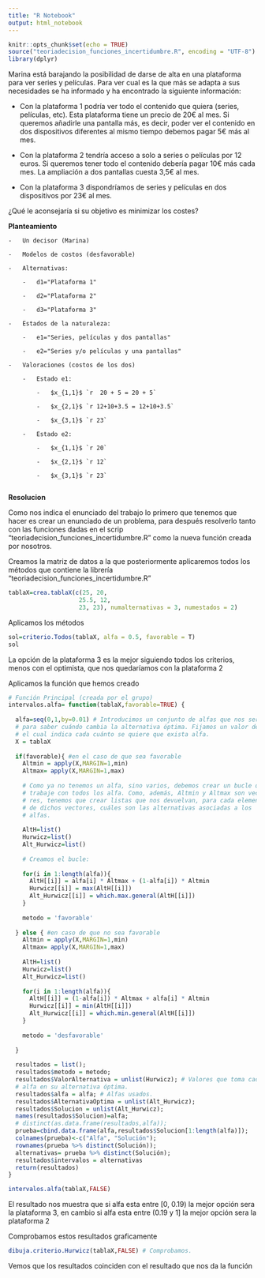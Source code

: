 ---
title: "R Notebook"
output: html_notebook
---

```{r setup, include=FALSE}
knitr::opts_chunk$set(echo = TRUE)
source("teoriadecision_funciones_incertidumbre.R", encoding = "UTF-8")
library(dplyr)
```

Marina está barajando la posibilidad de darse de alta en una plataforma para ver series y películas. Para ver cual es la que más se adapta a sus necesidades se ha informado y ha encontrado la siguiente información:

  -	Con la plataforma 1 podría ver todo el contenido que quiera (series, películas, etc). Esta plataforma tiene un precio de 20€ al mes. Si queremos añadirle una pantalla más, es decir, poder ver el contenido en dos dispositivos diferentes al mismo tiempo debemos pagar 5€ más al mes.
  
  -	Con la plataforma 2 tendría acceso a solo a series o películas por 12 euros. Si queremos tener todo el contenido debería pagar 10€ más cada mes. La ampliación a dos pantallas cuesta 3,5€ al mes.
  
  -	Con la plataforma 3 dispondríamos de series y películas en dos dispositivos por 23€ al mes.

¿Qué le aconsejaría si su objetivo es minimizar los costes?

**Planteamiento**

    -   Un decisor (Marina)

    -   Modelos de costos (desfavorable)

    -   Alternativas:

        -   d1="Plataforma 1"

        -   d2="Plataforma 2"

        -   d3="Plataforma 3"

    -   Estados de la naturaleza:

        -   e1="Series, películas y dos pantallas"

        -   e2="Series y/o películas y una pantallas"

    -   Valoraciones (costos de los dos)

        -   Estado e1:

            -   $x_{1,1}$ `r  20 + 5 = 20 + 5`

            -   $x_{2,1}$ `r 12+10+3.5 = 12+10+3.5`

            -   $x_{3,1}$ `r 23`

        -   Estado e2:

            -   $x_{1,1}$ `r 20`

            -   $x_{2,1}$ `r 12`

            -   $x_{3,1}$ `r 23`
            

**Resolucion**

Como nos indica el enunciado del trabajo lo primero que tenemos que hacer es crear un enunciado de un problema, para después resolverlo tanto con las funciones dadas en el scrip "teoriadecision_funciones_incertidumbre.R" como la nueva función creada por nosotros.

Creamos la matriz de datos a la que posteriormente aplicaremos todos los métodos que contiene la librería "teoriadecision_funciones_incertidumbre.R"
```{r}
tablaX=crea.tablaX(c(25, 20,
                    25.5, 12,
                    23, 23), numalternativas = 3, numestados = 2)

```

Aplicamos los métodos
```{r}
sol=criterio.Todos(tablaX, alfa = 0.5, favorable = T)
sol
```
La opción de la plataforma 3 es la mejor siguiendo todos los criterios, menos con el optimista, que nos quedaríamos con la plataforma 2

Aplicamos la función que hemos creado
```{r}
# Función Principal (creada por el grupo)
intervalos.alfa= function(tablaX,favorable=TRUE) {
  
  alfa=seq(0,1,by=0.01) # Introducimos un conjunto de alfas que nos servirán
  # para saber cuándo cambia la alternativa óptima. Fijamos un valor de 0.01,
  # el cual indica cada cuánto se quiere que exista alfa.
  X = tablaX
  
  if(favorable){ #en el caso de que sea favorable
    Altmin = apply(X,MARGIN=1,min)
    Altmax= apply(X,MARGIN=1,max)
    
    # Como ya no tenemos un alfa, sino varios, debemos crear un bucle que
    # trabaje con todos los alfa. Como, además, Altmin y Altmax son vecto-
    # res, tenemos que crear listas que nos devuelvan, para cada elemento
    # de dichos vectores, cuáles son las alternativas asociadas a los
    # alfas.
    
    AltH=list()
    Hurwicz=list()
    Alt_Hurwicz=list()
    
    # Creamos el bucle:
    
    for(i in 1:length(alfa)){
      AltH[[i]] = alfa[i] * Altmax + (1-alfa[i]) * Altmin
      Hurwicz[[i]] = max(AltH[[i]])
      Alt_Hurwicz[[i]] = which.max.general(AltH[[i]])
    }
    
    metodo = 'favorable'
    
  } else { #en caso de que no sea favorable
    Altmin = apply(X,MARGIN=1,min)
    Altmax= apply(X,MARGIN=1,max)
    
    AltH=list()
    Hurwicz=list()
    Alt_Hurwicz=list()
    
    for(i in 1:length(alfa)){
      AltH[[i]] = (1-alfa[i]) * Altmax + alfa[i] * Altmin 
      Hurwicz[[i]] = min(AltH[[i]])
      Alt_Hurwicz[[i]] = which.min.general(AltH[[i]])
    }
    
    metodo = 'desfavorable'
    
  }
  
  resultados = list();
  resultados$metodo = metodo;
  resultados$ValorAlternativa = unlist(Hurwicz); # Valores que toma cada
  # alfa en su alternativa óptima.
  resultados$alfa = alfa; # Alfas usados.
  resultados$AlternativaOptima = unlist(Alt_Hurwicz);
  resultados$Solucion = unlist(Alt_Hurwicz);
  names(resultados$Solucion)=alfa;
  # distinct(as.data.frame(resultados,alfa));
  prueba=cbind.data.frame(alfa,resultados$Solucion[1:length(alfa)]);
  colnames(prueba)<-c("Alfa", "Solución");
  rownames(prueba %>% distinct(Solución));
  alternativas= prueba %>% distinct(Solución);
  resultados$intervalos = alternativas
  return(resultados)
}
```


```{r}
intervalos.alfa(tablaX,FALSE)
```
El resultado nos muestra que si alfa esta entre [0, 0.19) la mejor opción sera la plataforma 3, en cambio si alfa esta entre (0.19 y 1] la mejor opción sera la plataforma 2

Comprobamos estos resultados graficamente
```{r}
dibuja.criterio.Hurwicz(tablaX,FALSE) # Comprobamos.
```
Vemos que los resultados coinciden con el resultado que nos da la función

